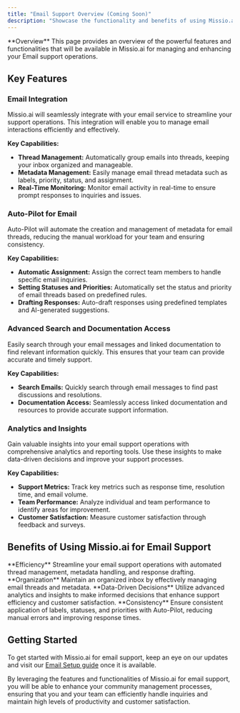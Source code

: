 ```yaml
---
title: "Email Support Overview (Coming Soon)"
description: "Showcase the functionality and benefits of using Missio.ai for Email support"
---
```


<Info>
  **Overview** This page provides an overview of the powerful features and
  functionalities that will be available in Missio.ai for managing and enhancing
  your Email support operations.
</Info>

## Key Features

### Email Integration

<Info>
  Missio.ai will seamlessly integrate with your email service to streamline your
  support operations. This integration will enable you to manage email
  interactions efficiently and effectively.
</Info>

**Key Capabilities:**

- **Thread Management:** Automatically group emails into threads, keeping your inbox organized and manageable.
- **Metadata Management:** Easily manage email thread metadata such as labels, priority, status, and assignment.
- **Real-Time Monitoring:** Monitor email activity in real-time to ensure prompt responses to inquiries and issues.

### Auto-Pilot for Email

<Info>
  Auto-Pilot will automate the creation and management of metadata for email
  threads, reducing the manual workload for your team and ensuring consistency.
</Info>

**Key Capabilities:**

- **Automatic Assignment:** Assign the correct team members to handle specific email inquiries.
- **Setting Statuses and Priorities:** Automatically set the status and priority of email threads based on predefined rules.
- **Drafting Responses:** Auto-draft responses using predefined templates and AI-generated suggestions.

### Advanced Search and Documentation Access

<Info>
  Easily search through your email messages and linked documentation to find
  relevant information quickly. This ensures that your team can provide accurate
  and timely support.
</Info>

**Key Capabilities:**

- **Search Emails:** Quickly search through email messages to find past discussions and resolutions.
- **Documentation Access:** Seamlessly access linked documentation and resources to provide accurate support information.

### Analytics and Insights

<Info>
  Gain valuable insights into your email support operations with comprehensive
  analytics and reporting tools. Use these insights to make data-driven
  decisions and improve your support processes.
</Info>

**Key Capabilities:**

- **Support Metrics:** Track key metrics such as response time, resolution time, and email volume.
- **Team Performance:** Analyze individual and team performance to identify areas for improvement.
- **Customer Satisfaction:** Measure customer satisfaction through feedback and surveys.

## Benefits of Using Missio.ai for Email Support

<Info>
  **Efficiency** Streamline your email support operations with automated thread
  management, metadata handling, and response drafting.
</Info>

<Info>
  **Organization** Maintain an organized inbox by effectively managing email
  threads and metadata.
</Info>

<Info>
  **Data-Driven Decisions** Utilize advanced analytics and insights to make
  informed decisions that enhance support efficiency and customer satisfaction.
</Info>

<Info>
  **Consistency** Ensure consistent application of labels, statuses, and
  priorities with Auto-Pilot, reducing manual errors and improving response
  times.
</Info>

## Getting Started

To get started with Missio.ai for email support, keep an eye on our updates and visit our [Email Setup guide](/connections/email/setup) once it is available.

By leveraging the features and functionalities of Missio.ai for email support, you will be able to enhance your community management processes, ensuring that you and your team can efficiently handle inquiries and maintain high levels of productivity and customer satisfaction.
